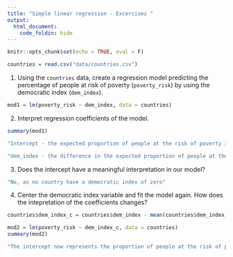 ```yaml
---
title: "Simple linear regression - Excercises "
output:
  html_document:
    code_foldin: hide
---
```


```r
knitr::opts_chunk$set(echo = TRUE, eval = F)
```

```r
countries = read.csv("data/countries.csv")
```

1) Using the `countries` data, create a regression model predicting the percentage of people at risk of poverty (`poverty_risk`) by using the democratic index (`dem_index`).

```r
mod1 = lm(poverty_risk ~ dem_index, data = countries)
```

2) Interpret regression coefficients of the model.

```r
summary(mod1)

"Intercept - the expected proportion of people at the risk of poverty in a country with democratic index of zero. In such country, we would expect to see 63% (0.63) of people at the risk of poverty"

"dem_index - the difference in the expected proportion of people at the risk of povery when the democratic index raises by one. According to our model, countries with 1 additional point on the democratic index have on average 5 percentage points smaller proportion of people at the risk of poverty"
```

3) Does the intercept have a meaningful interpretation in our model?

```r
"No, as no country have a democratic index of zero"
```


4) Center the democratic index variable and fit the model again. How does the intepretation of the coefficients changes?

```r
countries$dem_index_c = countries$dem_index - mean(countries$dem_index, na.rm = TRUE)

mod2 = lm(poverty_risk ~ dem_index_c, data = countries)
summary(mod2)

"The intercept now represents the proportion of people at the risk of poverty in a country with average democratic index. The interpretation of the slope coefficient does not change."
```